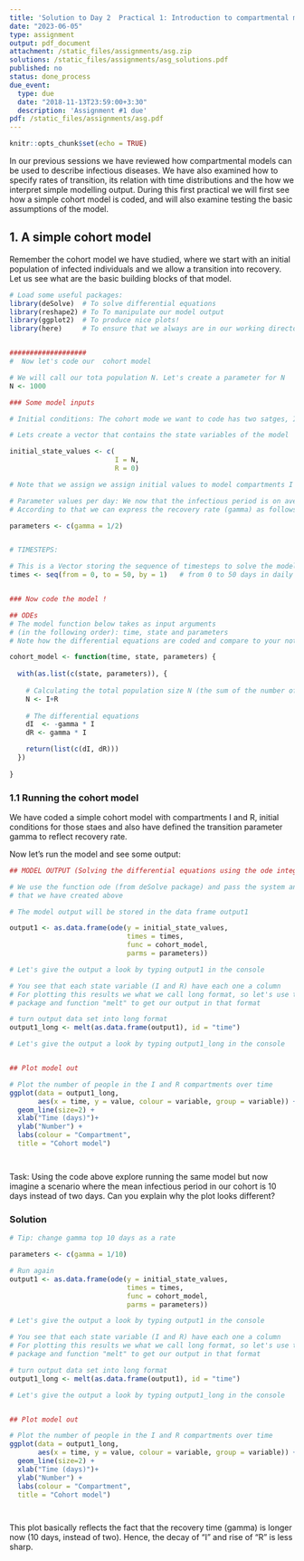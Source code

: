 ```yaml
---
title: 'Solution to Day 2  Practical 1: Introduction to compartmental models'
date: "2023-06-05"
type: assignment
output: pdf_document
attachment: /static_files/assignments/asg.zip
solutions: /static_files/assignments/asg_solutions.pdf
published: no
status: done_process
due_event:
  type: due
  date: "2018-11-13T23:59:00+3:30"
  description: 'Assignment #1 due'
pdf: /static_files/assignments/asg.pdf
---
```


```r
knitr::opts_chunk$set(echo = TRUE)
```

In our previous sessions we have reviewed how compartmental models can be used to describe infectious diseases. We have also examined how to specify rates of transition, its relation with time distributions and the how we interpret simple modelling output. During this first practical we will first see how a simple cohort model is coded, and will also examine testing the basic assumptions of the model.

## 1. A simple cohort model

Remember the cohort model we have studied, where we start with an initial population of infected individuals and we allow a transition into recovery. Let us see what are the basic building blocks of that model.

```r

# Load some useful packages:
library(deSolve)  # To solve differential equations 
library(reshape2) # To To manipulate our model output
library(ggplot2)  # To produce nice plots!
library(here)     # To ensure that we always are in our working directory


###################
#  Now let's code our  cohort model 

# We will call our tota population N. Let's create a parameter for N
N <- 1000

### Some model inputs

# Initial conditions: The cohort mode we want to code has two satges, I Infected  and R (recovered) 

# Lets create a vector that contains the state variables of the model

initial_state_values <- c(
                          I = N,
                          R = 0)           

# Note that we assign we assign initial values to model compartments I and R

# Parameter values per day: We now that the infectious period is on average 2 days
# According to that we can express the recovery rate (gamma) as follows:

parameters <- c(gamma = 1/2)


# TIMESTEPS:

# This is a Vector storing the sequence of timesteps to solve the model at
times <- seq(from = 0, to = 50, by = 1)   # from 0 to 50 days in daily intervals


### Now code the model ! 

## ODEs 
# The model function below takes as input arguments 
# (in the following order): time, state and parameters
# Note how the differential equations are coded and compare to your notes ! 

cohort_model <- function(time, state, parameters) {  
  
  with(as.list(c(state, parameters)), {     
    
    # Calculating the total population size N (the sum of the number of people in each compartment)
    N <- I+R
    
    # The differential equations
    dI  <- -gamma * I     
    dR <- gamma * I

    return(list(c(dI, dR))) 
  })
  
}

```

### 1.1 Running the cohort model

We have coded a simple cohort model with compartments I and R, initial conditions for those staes and also have defined the transition parameter gamma to reflect recovery rate.

Now let's run the model and see some output:

```r
## MODEL OUTPUT (Solving the differential equations using the ode integration algorithm)

# We use the function ode (from deSolve package) and pass the system and parameters 
# that we have created above

# The model output will be stored in the data frame output1

output1 <- as.data.frame(ode(y = initial_state_values, 
                             times = times, 
                             func = cohort_model,
                             parms = parameters))

# Let's give the output a look by typing output1 in the console

# You see that each state variable (I and R) have each one a column
# For plotting this results we what we call long format, so let's use the rehsape 
# package and function "melt" to get our output in that format

# turn output data set into long format
output1_long <- melt(as.data.frame(output1), id = "time")                  

# Let's give the output a look by typing output1_long in the console


## Plot model out

# Plot the number of people in the I and R compartments over time
ggplot(data = output1_long,                                              # specify object containing data to plot
       aes(x = time, y = value, colour = variable, group = variable)) +  # assign columns to axes and groups
  geom_line(size=2) +                                                    # represent data as lines
  xlab("Time (days)")+                                                   # add label for x axis
  ylab("Number") +                                                       # add label for y axis
  labs(colour = "Compartment",                                           # add legend title  
  title = "Cohort model")  




```

Task: Using the code above explore running the same model but now imagine a scenario where the mean infectious period in our cohort is 10 days instead of two days. Can you explain why the plot looks different?

### Solution

```r

# Tip: change gamma top 10 days as a rate 

parameters <- c(gamma = 1/10)

# Run again 
output1 <- as.data.frame(ode(y = initial_state_values, 
                             times = times, 
                             func = cohort_model,
                             parms = parameters))

# Let's give the output a look by typing output1 in the console

# You see that each state variable (I and R) have each one a column
# For plotting this results we what we call long format, so let's use the rehsape 
# package and function "melt" to get our output in that format

# turn output data set into long format
output1_long <- melt(as.data.frame(output1), id = "time")                  

# Let's give the output a look by typing output1_long in the console


## Plot model out

# Plot the number of people in the I and R compartments over time
ggplot(data = output1_long,                                              # specify object containing data to plot
       aes(x = time, y = value, colour = variable, group = variable)) +  # assign columns to axes and groups
  geom_line(size=2) +                                                    # represent data as lines
  xlab("Time (days)")+                                                   # add label for x axis
  ylab("Number") +                                                       # add label for y axis
  labs(colour = "Compartment",                                           # add legend title  
  title = "Cohort model")  




```

This plot basically reflects the fact that the recovery time (gamma) is longer now (10 days, instead of two). Hence, the decay of "I" and rise of "R" is less sharp.
